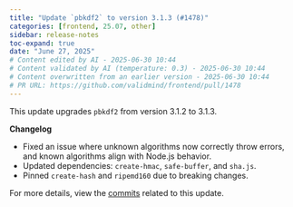 ```yaml
---
title: "Update `pbkdf2` to version 3.1.3 (#1478)"
categories: [frontend, 25.07, other]
sidebar: release-notes
toc-expand: true
date: "June 27, 2025"
# Content edited by AI - 2025-06-30 10:44
# Content validated by AI (temperature: 0.3) - 2025-06-30 10:44
# Content overwritten from an earlier version - 2025-06-30 10:44
# PR URL: https://github.com/validmind/frontend/pull/1478
---
```


This update upgrades `pbkdf2` from version 3.1.2 to 3.1.3.

**Changelog**

- Fixed an issue where unknown algorithms now correctly throw errors, and known algorithms align with Node.js behavior.
- Updated dependencies: `create-hmac`, `safe-buffer`, and `sha.js`.
- Pinned `create-hash` and `ripemd160` due to breaking changes.

For more details, view the [commits](https://github.com/browserify/pbkdf2/compare/v3.1.2...v3.1.3) related to this update.

<!-- [![Dependabot compatibility score](https://dependabot-badges.githubapp.com/badges/compatibility_score?dependency-name=pbkdf2&package-manager=npm_and_yarn&previous-version=3.1.2&new-version=3.1.3)](https://docs.github.com/en/github/managing-security-vulnerabilities/about-dependabot-security-updates#about-compatibility-scores) -->

<!--- DEBUG INFORMATION
INITIAL QUALITY ASSESSMENT:
ASSESSMENT:
The main issues identified in the content include the presence of Markdown headings that need conversion to bold text, potential duplication between the PR summary and external notes, and internal content that should be removed. Additionally, there is a need to ensure clarity and streamline verbose language.

PASS_1_INSTRUCTIONS:
1. **Remove Internal Content**: Eliminate any references to CI/CD workflows, GitHub Actions, build processes, deployment pipelines, or internal automation. In this case, there are no such references, so no changes are needed.
2. **Convert Markdown Headings**: Change the Markdown headings in the changelog section to bold text. For example, convert `##` to `**` for the version number and `###` to `**` for the "Commits" section.
3. **Ensure Completeness**: Verify that all sentences are complete and end with periods. Ensure that the content starts with text and not images.

PASS_2_INSTRUCTIONS:
1. **Deduplicate Content**: Since the PR Summary is "None," there is no introductory paragraph to overlap with the external notes. Therefore, no deduplication is needed in this case.

PASS_3_INSTRUCTIONS:
1. **Streamline Language**: Simplify any verbose language and ensure clarity. For example, rephrase complex sentences for better readability without altering the technical meaning.
2. **Improve Flow**: Ensure that the content flows logically and cohesively from one section to the next. Adjust sentence structure as needed to enhance readability.
3. **Formatting Consistency**: Ensure all sentences are properly punctuated and that any technical terms are enclosed in backticks as needed.

TAILORED INSTRUCTIONS:
PASS_1: 1. **Remove Internal Content**: Eliminate any references to CI/CD workflows, GitHub Actions, build processes, deployment pipelines, or internal automation. In this case, there are no such references, so no changes are needed.
2. **Convert Markdown Headings**: Change the Markdown headings in the changelog section to bold text. For example, convert `##` to `**` for the version number and `###` to `**` for the "Commits" section.
3. **Ensure Completeness**: Verify that all sentences are complete and end with periods. Ensure that the content starts with text and not images.
PASS_2: 1. **Deduplicate Content**: Since the PR Summary is "None," there is no introductory paragraph to overlap with the external notes. Therefore, no deduplication is needed in this case.
PASS_3: 1. **Streamline Language**: Simplify any verbose language and ensure clarity. For example, rephrase complex sentences for better readability without altering the technical meaning.
2. **Improve Flow**: Ensure that the content flows logically and cohesively from one section to the next. Adjust sentence structure as needed to enhance readability.
3. **Formatting Consistency**: Ensure all sentences are properly punctuated and that any technical terms are enclosed in backticks as needed.

FINAL QUALITY ASSESSMENT:
DETAILED ASSESSMENT:
STATUS: PASS  
ISSUE: None  
RECOMMENDATION: None

Loop 1: PASS
Issue: None
Recommendation: Content quality acceptable

VALIDATION SUMMARY
Content Type: initial_quality_assessment
Validation Status: PASSED
Attempts: 1
Validation Temperature: 0.3
Last Validation: 2025-06-30 10:39:24
Result: PASS: Tailored instructions generated and validated

VALIDATION SUMMARY 2
Content Type: notes (grouped_text)
Validation Status: PASSED
Attempts: 1
Validation Temperature: 0.2
Last Validation: 2025-06-30 10:39:32
Result: The edited content is clear and maintains the essential information from the original content. It presents the changelog in a more concise manner while preserving the necessary details such as commit descriptions and links. There are no serious issues with the edited content. It is well-structured a...

VALIDATION SUMMARY 3
Content Type: notes (deduplicated_text)
Validation Status: PASSED
Attempts: 1
Validation Temperature: 0.2
Last Validation: 2025-06-30 10:39:37
Result: The edited content maintains the essential information from the original content while improving clarity and readability. It effectively summarizes the key changes and provides links for further details. There are no serious issues present, so the content passes.

VALIDATION SUMMARY 4
Content Type: notes (edited_text)
Validation Status: PASSED
Attempts: 1
Validation Temperature: 0.2
Last Validation: 2025-06-30 10:39:41
Result: The edited content is acceptable. The changes made are minor and do not introduce any serious issues. The update from "bumps" to "upgrades" is a stylistic choice, and the rephrasing of the first bullet point in the changelog improves clarity without altering the meaning. The rest of the content rema...

VALIDATION SUMMARY 5
Content Type: initial_quality_assessment
Validation Status: PASSED
Attempts: 1
Validation Temperature: 0.3
Last Validation: 2025-06-30 10:39:24
Result: PASS: Tailored instructions generated and validated

VALIDATION SUMMARY 6
Content Type: notes (grouped_text)
Validation Status: PASSED
Attempts: 1
Validation Temperature: 0.2
Last Validation: 2025-06-30 10:39:32
Result: The edited content is clear and maintains the essential information from the original content. It presents the changelog in a more concise manner while preserving the necessary details such as commit descriptions and links. There are no serious issues with the edited content. It is well-structured a...

VALIDATION SUMMARY 7
Content Type: notes (deduplicated_text)
Validation Status: PASSED
Attempts: 1
Validation Temperature: 0.2
Last Validation: 2025-06-30 10:39:37
Result: The edited content maintains the essential information from the original content while improving clarity and readability. It effectively summarizes the key changes and provides links for further details. There are no serious issues present, so the content passes.

VALIDATION SUMMARY 8
Content Type: notes (edited_text)
Validation Status: PASSED
Attempts: 1
Validation Temperature: 0.2
Last Validation: 2025-06-30 10:39:41
Result: The edited content is acceptable. The changes made are minor and do not introduce any serious issues. The update from "bumps" to "upgrades" is a stylistic choice, and the rephrasing of the first bullet point in the changelog improves clarity without altering the meaning. The rest of the content rema...

VALIDATION SUMMARY 9
Content Type: title
Validation Status: PASSED
Attempts: 1
Validation Temperature: 0.2
Last Validation: 2025-06-30 10:39:44
Result: The edited content is acceptable. It clearly communicates the update of the `pbkdf2` package to version 3.1.3. There are no serious issues present.
--->
